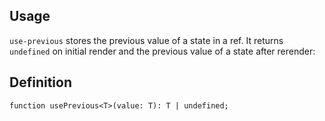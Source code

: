 

## Usage

`use-previous` stores the previous value of a state in a ref.
It returns `undefined` on initial render and the previous value of a state after rerender:

<Demo data={HooksDemos.usePreviousUsage} />

## Definition

```tsx
function usePrevious<T>(value: T): T | undefined;
```
